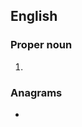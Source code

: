 ==English==

===Proper noun===
{{en-proper noun}}

# {{initialism of|{{w|Irish Republican Socialist Party}}|lang=en}}

===Anagrams===
* {{anagrams|en|a=iprs|IRPs|PIRs|irps|pris|rips|risp}}
